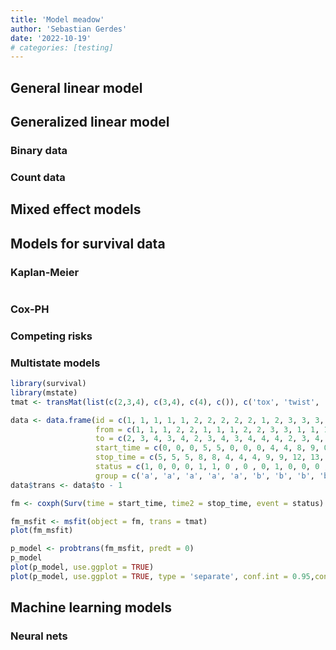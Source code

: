 ```yaml
---
title: 'Model meadow'
author: 'Sebastian Gerdes'
date: '2022-10-19'
# categories: [testing]
---
```


## General linear model

## Generalized linear model

### Binary data

### Count data

## Mixed effect models

## Models for survival data

### Kaplan-Meier

```r

```

### Cox-PH

### Competing risks

### Multistate models

```r
library(survival)
library(mstate)
tmat <- transMat(list(c(2,3,4), c(3,4), c(4), c()), c('tox', 'twist', 'rel', 'death'))

data <- data.frame(id = c(1, 1, 1, 1, 1, 2, 2, 2, 2, 2, 1, 2, 3, 3, 3, 4, 4, 4, 5, 5, 5),
                   from = c(1, 1, 1, 2, 2, 1, 1, 1, 2, 2, 3, 3, 1, 1, 1, 1, 1, 1, 1, 1, 1), 
                   to = c(2, 3, 4, 3, 4, 2, 3, 4, 3, 4, 4, 4, 2, 3, 4, 2, 3, 4, 2, 3, 4),
                   start_time = c(0, 0, 0, 5, 5, 0, 0, 0, 4, 4, 8, 9, 0, 0, 0, 0 , 0 , 0, 0, 0, 0),
                   stop_time = c(5, 5, 5, 8, 8, 4, 4, 4, 9, 9, 12, 13, 2, 2, 2, 3, 3, 3, 7, 7, 7),
                   status = c(1, 0, 0, 0, 1, 1, 0 , 0 , 0, 1, 0, 0, 0 , 0, 1, 0 , 1, 0, 0 , 0 , 0), 
                   group = c('a', 'a', 'a', 'a', 'a', 'b', 'b', 'b', 'b', 'b', 'a', 'b', 'a', 'a', 'a', 'b', 'b', 'b', 'b', 'b', 'b'))
data$trans <- data$to - 1

fm <- coxph(Surv(time = start_time, time2 = stop_time, event = status) ~ strata(trans), data = data)

fm_msfit <- msfit(object = fm, trans = tmat)
plot(fm_msfit)

p_model <- probtrans(fm_msfit, predt = 0)
p_model
plot(p_model, use.ggplot = TRUE)
plot(p_model, use.ggplot = TRUE, type = 'separate', conf.int = 0.95,conf.type = 'log')

```

## Machine learning models

### Neural nets
